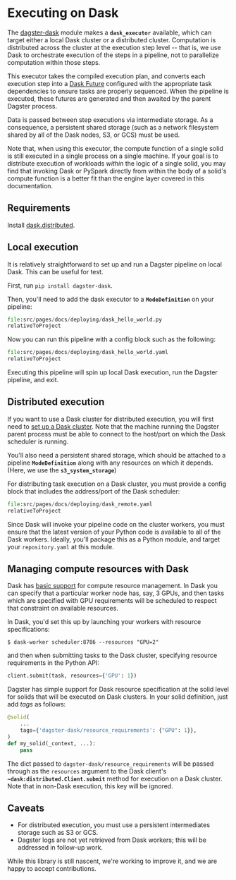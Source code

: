 
<DynamicMetaTags
  title="Executing on Dask | Dagster"
  description="Dagster is a system for building modern data applications."
/>

# Executing on Dask

The
[dagster-dask](https://github.com/dagster-io/dagster/tree/master/python_modules/libraries/dagster-dask)
module makes a **`dask_executor`** available, which can target either a local Dask cluster or
a distributed cluster. Computation is distributed across the cluster at
the execution step level -- that is, we use Dask to orchestrate
execution of the steps in a pipeline, not to parallelize computation
within those steps.

This executor takes the compiled execution plan, and converts each
execution step into a [Dask Future](https://docs.dask.org/en/latest/futures.html) configured with
the appropriate task dependencies to ensure tasks are properly
sequenced. When the pipeline is executed, these futures are generated
and then awaited by the parent Dagster process.

Data is passed between step executions via intermediate storage. As a
consequence, a persistent shared storage (such as a network filesystem
shared by all of the Dask nodes, S3, or GCS) must be used.

Note that, when using this executor, the compute function of a single
solid is still executed in a single process on a single machine. If your
goal is to distribute execution of workloads _within_ the
logic of a single solid, you may find that invoking Dask or PySpark
directly from within the body of a solid's compute function is a better
fit than the engine layer covered in this documentation.

## Requirements

Install
[dask.distributed](https://distributed.readthedocs.io/en/latest/install.html).

## Local execution

It is relatively straightforward to set up and run a Dagster pipeline on
local Dask. This can be useful for test.

First, run `pip install dagster-dask`.

Then, you'll need to add the dask executor to a **`ModeDefinition`** on your pipeline:

```python literalinclude caption=dask_hello_world.py
file:src/pages/docs/deploying/dask_hello_world.py
relativeToProject
```

Now you can run this pipeline with a config block such as the following:

```python literalinclude caption=dask_hello_world.yaml
file:src/pages/docs/deploying/dask_hello_world.yaml
relativeToProject
```

Executing this pipeline will spin up local Dask execution, run the
Dagster pipeline, and exit.

## Distributed execution

If you want to use a Dask cluster for distributed execution, you will
first need to [set up a Dask cluster](https://distributed.readthedocs.io/en/latest/quickstart.html#setup-dask-distributed-the-hard-way).
Note that the machine running the Dagster parent process must be able to
connect to the host/port on which the Dask scheduler is running.

You'll also need a persistent shared storage, which should be attached
to a pipeline **`ModeDefinition`** along with any resources on which it depends. (Here, we
use the **`s3_system_storage`**)

For distributing task execution on a Dask cluster, you must provide a
config block that includes the address/port of the Dask scheduler:

```python literalinclude caption=dask_remote.yaml
file:src/pages/docs/deploying/dask_remote.yaml
relativeToProject
```

Since Dask will invoke your pipeline code on the cluster workers, you
must ensure that the latest version of your Python code is available to
all of the Dask workers. Ideally, you'll package this as a Python
module, and target your `repository.yaml` at this module.

## Managing compute resources with Dask

Dask has [basic support](https://distributed.dask.org/en/latest/resources.html) for
compute resource management. In Dask you can specify that a particular
worker node has, say, 3 GPUs, and then tasks which are specified with
GPU requirements will be scheduled to respect that constraint on
available resources.

In Dask, you'd set this up by launching your workers with resource
specifications:

```shell
$ dask-worker scheduler:8786 --resources "GPU=2"
```

and then when submitting tasks to the Dask cluster, specifying resource
requirements in the Python API:

```python
client.submit(task, resources={'GPU': 1})
```

Dagster has simple support for Dask resource specification at the solid
level for solids that will be executed on Dask clusters. In your solid
definition, just add _tags_ as follows:

```python
@solid(
    ...
    tags={'dagster-dask/resource_requirements': {"GPU": 1}},
)
def my_solid(_context, ...):
    pass
```

The dict passed to `dagster-dask/resource_requirements` will be passed
through as the `resources` argument to the Dask client's **`~dask:distributed.Client.submit`** method for execution on a Dask cluster.
Note that in non-Dask execution, this key will be ignored.

## Caveats

- For distributed execution, you must use a persistent intermediates
  storage such as S3 or GCS.
- Dagster logs are not yet retrieved from Dask workers; this will be
  addressed in follow-up work.

While this library is still nascent, we're working to improve it, and
we are happy to accept contributions.
